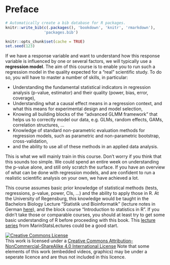 # Preface {.unnumbered}

```{=html}
<!-- Put this here (right after the first markdown headline) and only here for each document! -->
<script src="./scripts/multipleChoice.js"></script>
```

```r
# Automatically create a bib database for R packages.
knitr::write_bib(c(.packages(), 'bookdown', 'knitr', 'rmarkdown'),
                 'packages.bib')

knitr::opts_chunk$set(cache = TRUE)
set.seed(123)
``` 

If we have a response variable and want to understand how this response variable is influenced by one or several factors, we will typically use a **regression model**. The aim of this course is to enable you to run such a regression model in the quality expected for a "real" scientific study. To do so, you will have to master a number of skills, in particular: 

* Understanding the fundamental statistical indicators in regression analysis (p-value, estimator) and their quality (power, bias, error, coverage),
* Understanding what a causal effect means in a regression context, and what this means for experimental design and model selection,
* Knowing all building blocks of the "advanced GLMM framework" that helps us to correctly model our data, e.g. GLMs, random effects, GAMs, correlation structures, ...
* Knowledge of standard non-parametric evaluation methods for regression models, such as parametric and non-parametric bootstrap, cross-validation,
* and the ability to use all of these methods in an applied data analysis. 

This is what we will mainly train in this course. Don't worry if you think that this sounds too simple. We could spend an entire week on understanding the p-value alone, and still only scratch the surface. If you have an overview of what can be done with regression models, and are confident to run a realistic scientific analysis on your own, we have achieved a lot. 

This course assumes basic prior knowledge of statistical methods (tests, regressions, p-value, power, CIs, ...) and the ability to apply those in R. At the University of Regensburg, this knowledge would be taught in the Bachelors Biology Lecture "Statistik und Bioinformatik" (lecture notes in German  [here](https://www.dropbox.com/s/nefr3bteve5lym7/GrundlagenDerStatistik.pdf?dl=0)), and the block course "Introduction to statistics in R". If you didn't take those or comparable courses, you should at least try to get some basic understanding of R before proceeding with this book. This [lecture series](https://www.youtube.com/playlist?list=PLqzoL9-eJTNBDdKgJgJzaQcY6OXmsXAHU) from MarinStatsLectures could be a good start. 

```{=html}
<a rel="license" href="http://creativecommons.org/licenses/by-nc-sa/4.0/"><img alt="Creative Commons License" style="border-width:0" src="https://i.creativecommons.org/l/by-nc-sa/4.0/88x31.png" /></a><br />This work is licensed under a <a rel="license" href="http://creativecommons.org/licenses/by-nc-sa/4.0/">Creative Commons Attribution-NonCommercial-ShareAlike 4.0 International License</a> Note that some elements of this work (embedded videos, graphics) may be under a seperate licence and are thus not included in this licence. 
```

